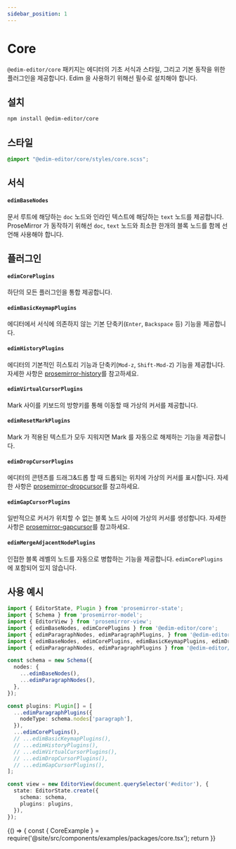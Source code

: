 ```yaml
---
sidebar_position: 1
---
```


# Core 

`@edim-editor/core` 패키지는 에디터의 기초 서식과 스타일, 그리고 기본 동작을 위한 플러그인을 제공합니다. Edim 을 사용하기 위해선 필수로 설치해야 합니다.

## 설치

```bash
npm install @edim-editor/core
```

## 스타일

```css title="src/index.scss"
@import "@edim-editor/core/styles/core.scss";
```

## 서식

#### `edimBaseNodes`

문서 루트에 해당하는 `doc` 노드와 인라인 텍스트에 해당하는 `text` 노드를 제공합니다. ProseMirror 가 동작하기 위해선 `doc`, `text` 노드와 최소한 한개의 블록 노드를 함께 선언해 사용해야 합니다.

## 플러그인

#### `edimCorePlugins`

하단의 모든 플러그인을 통합 제공합니다.

#### `edimBasicKeymapPlugins`

에디터에서 서식에 의존하지 않는 기본 단축키(`Enter`, `Backspace` 등) 기능을 제공합니다.

#### `edimHistoryPlugins`

에디터의 기본적인 히스토리 기능과 단축키(`Mod-z`, `Shift-Mod-Z`) 기능을 제공합니다. 자세한 사항은 [prosemirror-history](https://github.com/prosemirror/prosemirror-history)를 참고하세요.

#### `edimVirtualCursorPlugins`

Mark 사이를 키보드의 방향키를 통해 이동할 때 가상의 커서를 제공합니다.

#### `edimResetMarkPlugins`

Mark 가 적용된 텍스트가 모두 지워지면 Mark 를 자동으로 해제하는 기능을 제공합니다.

#### `edimDropCursorPlugins`

에디터의 콘텐츠를 드래그&드롭 할 때 드롭되는 위치에 가상의 커서를 표시합니다. 자세한 사항은 [prosemirror-dropcursor](https://github.com/ProseMirror/prosemirror-dropcursor)를 참고하세요.

#### `edimGapCursorPlugins`

일반적으로 커서가 위치할 수 없는 블록 노드 사이에 가상의 커서를 생성합니다. 자세한 사항은 [prosemirror-gapcursor](https://github.com/ProseMirror/prosemirror-gapcursor)를 참고하세요.

#### `edimMergeAdjacentNodePlugins`

인접한 블록 레벨의 노드를 자동으로 병합하는 기능을 제공합니다. `edimCorePlugins` 에 포함되어 있지 않습니다.


## 사용 예시

```typescript title="src/index.ts"
import { EditorState, Plugin } from 'prosemirror-state';
import { Schema } from 'prosemirror-model';
import { EditorView } from 'prosemirror-view';
import { edimBaseNodes, edimCorePlugins } from '@edim-editor/core';
import { edimParagraphNodes, edimParagraphPlugins, } from '@edim-editor/paragraph';
import { edimBaseNodes, edimCorePlugins, edimBasicKeymapPlugins, edimDropCursorPlugins, edimGapCursorPlugins, edimHistoryPlugins, edimVirtualCursorPlugins } from '@edim-editor/core';
import { edimParagraphNodes, edimParagraphPlugins } from '@edim-editor/paragraph';

const schema = new Schema({
  nodes: {
    ...edimBaseNodes(),
    ...edimParagraphNodes(),
  },
});

const plugins: Plugin[] = [
  ...edimParagraphPlugins({
    nodeType: schema.nodes['paragraph'],
  }),
  ...edimCorePlugins(),
  // ...edimBasicKeymapPlugins(),
  // ...edimHistoryPlugins(),
  // ...edimVirtualCursorPlugins(),
  // ...edimDropCursorPlugins(),
  // ...edimGapCursorPlugins(),
];

const view = new EditorView(document.querySelector('#editor'), {
  state: EditorState.create({
    schema: schema,
    plugins: plugins,
  }),
});
```

<BrowserOnly>
  {() => {
    const { CoreExample } = require('@site/src/components/examples/packages/core.tsx');
    return <CoreExample />
  }}
</BrowserOnly>

